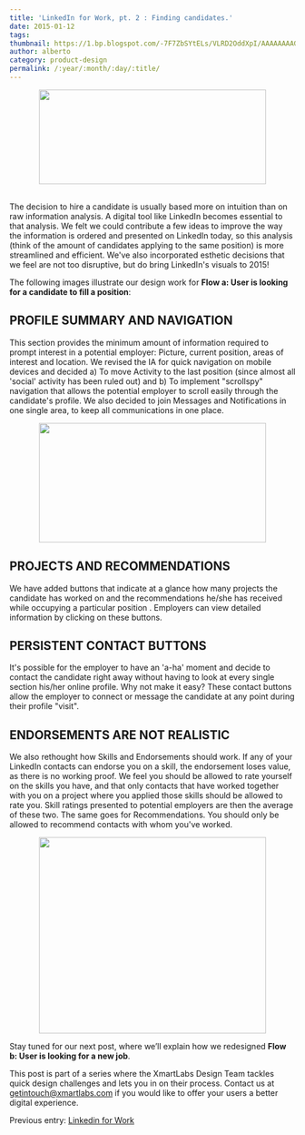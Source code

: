 ```yaml
---
title: 'LinkedIn for Work, pt. 2 : Finding candidates.'
date: 2015-01-12
tags:
thumbnail: https://1.bp.blogspot.com/-7F7ZbSYtELs/VLRD2OddXpI/AAAAAAAAGPA/z_C5KpCE_88/s72-c/POS-POSTA_1-caratula.jpg
author: alberto
category: product-design
permalink: /:year/:month/:day/:title/
---
```


<div class="separator" style="clear: both; text-align: center;">
  <img border="0" src="https://1.bp.blogspot.com/-7F7ZbSYtELs/VLRD2OddXpI/AAAAAAAAGPA/z_C5KpCE_88/s1600/POS-POSTA_1-caratula.jpg" height="166" width="400" />
</div>
<br/>
<p>
  The decision to hire a candidate is usually based more on intuition than on raw information analysis. A digital tool like LinkedIn becomes essential to that analysis. We felt we could contribute a few ideas to improve the way the information is ordered
  and presented on LinkedIn today, so this analysis (think of the amount of candidates applying to the same position) is more streamlined and efficient. We've also incorporated esthetic decisions that we feel are not too disruptive, but do bring LinkedIn's
  visuals to 2015!
</p>
<p>
  The following images illustrate our design work for <b>Flow a: User is looking for a candidate to fill a position</b>:
</p>

<H2>PROFILE SUMMARY AND NAVIGATION</H2>
<p>This section provides the minimum amount of information required to prompt interest in a potential employer: Picture, current position, areas of interest and location. We revised the IA for quick navigation on mobile devices and decided a) To move Activity
    to the last position (since almost all 'social' activity has been ruled out) and b) To implement "scrollspy" navigation that allows the potential employer to scroll easily through the candidate's profile. We also decided to join Messages and Notifications
    in one single area, to keep all communications in one place.
</p>
<div class="separator" style="clear: both; text-align: center;">
  <a class="fluid-box" href="https://4.bp.blogspot.com/-_C7zjFDv1rI/VLgCHjAXO1I/AAAAAAAAGP8/n-zdF3YN23A/s1600/POST_2-Blog1.jpg" imageanchor="1" style="margin-left: 1em; margin-right: 1em;">
    <img border="0" src="https://4.bp.blogspot.com/-_C7zjFDv1rI/VLgCHjAXO1I/AAAAAAAAGP8/n-zdF3YN23A/s1600/POST_2-Blog1.jpg" height="210" width="400" />
  </a>
</div>
<h2>PROJECTS AND RECOMMENDATIONS</h2>
<p>
  We have added buttons that indicate at a glance how many projects the candidate has worked on and the recommendations he/she has received while occupying a particular position . Employers can view detailed information by clicking on these buttons.
</p>
<h2>PERSISTENT CONTACT BUTTONS</h2>
<p>It's possible for the employer to have an 'a-ha' moment and decide to contact the candidate right away without having to look at every single section his/her online profile. Why not make it easy? These contact buttons allow the employer to connect
      or message the candidate at any point during their profile "visit".
</p>
<h2>ENDORSEMENTS ARE NOT REALISTIC</h2>
<p>
  We also rethought how Skills and Endorsements should work. If any of your LinkedIn contacts can endorse you on a skill, the endorsement loses value, as there is no working proof. We feel you should be allowed to rate yourself on the skills you have,
    and that only contacts that have worked together with you on a project where you applied those skills should be allowed to rate you. Skill ratings presented to potential employers are then the average of these two.
    The same goes for Recommendations. You should only be allowed to recommend contacts with whom you've worked.
</p>
<div class="separator" style="clear: both; text-align: center;">
  <a class="fluid-box" href="https://1.bp.blogspot.com/-ybtet_YKJrQ/VLgCKpekcII/AAAAAAAAGQE/6BUr_m6TcKs/s1600/POST_2-Blog3.jpg" imageanchor="1" style="margin-left: 1em; margin-right: 1em;">
      <img border="0" src="https://1.bp.blogspot.com/-ybtet_YKJrQ/VLgCKpekcII/AAAAAAAAGQE/6BUr_m6TcKs/s1600/POST_2-Blog3.jpg" height="345" width="400" />
  </a>
</div>
<p>
  Stay tuned for our next post, where we’ll explain how we redesigned <b>Flow b: User is looking for a new job</b>.
</p>
<p>
  This post is part of a series where the XmartLabs Design Team tackles quick design challenges and lets you in on their process. Contact us at <a href="mailito:getintouch@xmartlabs.com">getintouch@xmartlabs.com</a> if you would like to offer your users a better digital experience.
</p>
<p>
  Previous entry: <a href="/2014/12/02/linkedin-for-work/">Linkedin for Work</a>
</p>
